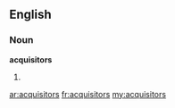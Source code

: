 ==English==

===Noun===
'''acquisitors'''

# {{plural of|[[acquisitor]]}}

[[ar:acquisitors]]
[[fr:acquisitors]]
[[my:acquisitors]]